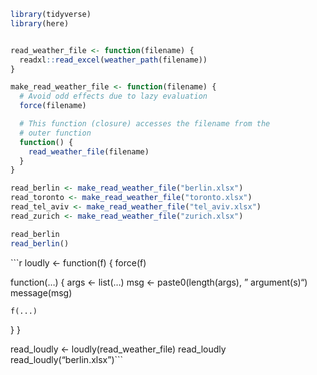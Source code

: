 <!--Setup 42-closure.R -->
```r
library(tidyverse)
library(here)


read_weather_file <- function(filename) {
  readxl::read_excel(weather_path(filename))
}
```


<!--Create a function that loads a particular dataset -->
```r
make_read_weather_file <- function(filename) {
  # Avoid odd effects due to lazy evaluation
  force(filename)

  # This function (closure) accesses the filename from the
  # outer function
  function() {
    read_weather_file(filename)
  }
}

read_berlin <- make_read_weather_file("berlin.xlsx")
read_toronto <- make_read_weather_file("toronto.xlsx")
read_tel_aviv <- make_read_weather_file("tel_aviv.xlsx")
read_zurich <- make_read_weather_file("zurich.xlsx")

read_berlin
read_berlin()
```


<!--Use case: adverbs -- wrappers for other verbs -->
```r
loudly <- function(f) {
  force(f)

  function(...) {
    args <- list(...)
    msg <- paste0(length(args), " argument(s)")
    message(msg)

    f(...)
  }
}

read_loudly <- loudly(read_weather_file)
read_loudly
read_loudly("berlin.xlsx")```
